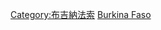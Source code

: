 {{catmore}}
{{Commonscat|Transport in Burkina Faso}}

[[Category:布吉納法索|Category:布吉納法索]]
[[Category:非洲各国交通‎|Burkina Faso]]